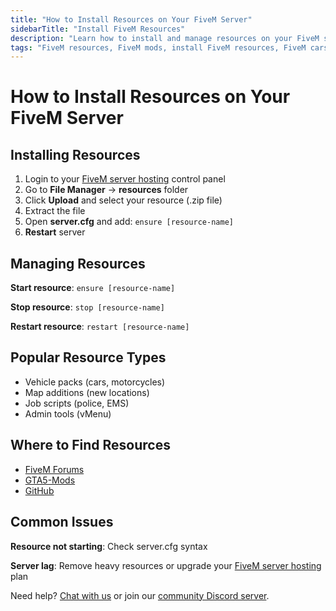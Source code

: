 ```yaml
---
title: "How to Install Resources on Your FiveM Server"
sidebarTitle: "Install FiveM Resources"
description: "Learn how to install and manage resources on your FiveM server."
tags: "FiveM resources, FiveM mods, install FiveM resources, FiveM cars, FiveM maps"
---
```


# How to Install Resources on Your FiveM Server

## Installing Resources

1. Login to your [FiveM server hosting](https://berrybyte.net/fivem-server-hosting) control panel
2. Go to **File Manager** → **resources** folder
3. Click **Upload** and select your resource (.zip file)
4. Extract the file
5. Open **server.cfg** and add: `ensure [resource-name]`
6. **Restart** server

## Managing Resources

**Start resource**: `ensure [resource-name]`

**Stop resource**: `stop [resource-name]`

**Restart resource**: `restart [resource-name]`

## Popular Resource Types

- Vehicle packs (cars, motorcycles)
- Map additions (new locations)
- Job scripts (police, EMS)
- Admin tools (vMenu)

## Where to Find Resources

- [FiveM Forums](https://forum.cfx.re/)
- [GTA5-Mods](https://www.gta5-mods.com/scripts)
- [GitHub](https://github.com/topics/fivem)

## Common Issues

**Resource not starting**: Check server.cfg syntax

**Server lag**: Remove heavy resources or upgrade your [FiveM server hosting](https://berrybyte.net/fivem-server-hosting) plan

Need help? [Chat with us](https://berrybyte.net/contact) or join our [community Discord server](https://discord.com/invite/Pv8DMpXtma).